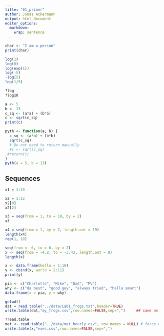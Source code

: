 ```yaml
---
title: "01_primer"
author: Jonas Ackermann
output: html_document
editor_options: 
  markdown: 
    wrap: sentence
---
```


```r
char <- "I am a person"
print(char)
```   

```r
log(1)
log(0)
log(exp(1))
log(-5)
-log(5)
log(1/5)
```
```r
?log
?log10
```

```r
a <- 5
b <- 13
c_sq <- (a*a) + (b*b)
c <- sqrt(c_sq)
print(c)

pyth <- function(a, b) {
  c_sq <- (a*a) + (b*b)
  sqrt(c_sq)
  # Do not need to return manually
  #c <- sqrt(c_sq)
 #return(c)
}
pyth(a = 5, b = 13)
```

## Sequences

```r
x1 = 1:10
```
```r
x2 = 1:12
x2[0]
x2[2]
```
```r
x3 = seq(from = 1, to = 10, by = 2)
x3
```
```r
x4 = seq(from = 1, by = 2, length.out = 19)
length(x4)
rep(1, 10)
```
```r
seq(from = -6, to = 6, by = 2)
x <- seq(from = -4.8, to = -3.43, length.out = 8)
length(x)
```
```r
x <- data.frame(hello = 1:10)
y <- cbind(x, world = 2:11)
print(y)
```
```r
pia <- c("Charlotte", "Mike", "Dad", "MV")
why <- c("da best", "good guy", "always tried", "hella smart")
data.frame(x = pia, y = why)
```

```r
getwd()
dat = read.table("../data/Lab1_frogs.txt",header=TRUE)
write.table(dat,"my_frogs.csv",row.names=FALSE,sep=",")     ## save as CSV
```
```r
?read.table
met <- read.table("../data/met_hourly.csv", row.names = NULL) # force not using row names
write.table(x,"exes.csv",row.names=FALSE,sep=",")
```
